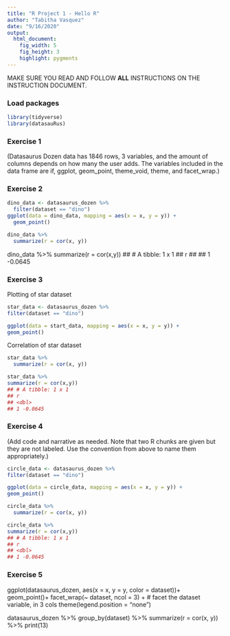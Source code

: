 ```yaml
---
title: "R Project 1 - Hello R"
author: "Tabitha Vasquez"
date: "9/16/2020"
output: 
  html_document: 
    fig_width: 5
    fig_height: 3
    highlight: pygments
---
```


MAKE SURE YOU READ AND FOLLOW **ALL** INSTRUCTIONS ON THE INSTRUCTION DOCUMENT. 

### Load packages

```r
library(tidyverse) 
library(datasauRus)
```


### Exercise 1

(Datasaurus Dozen data has 1846 rows, 3 variables, and the amount of columns depends on how many the user adds. The variables included in the data frame are if, ggplot, geom_point, theme_void, theme, and facet_wrap.)

### Exercise 2


```r
dino_data <- datasaurus_dozen %>%
  filter(dataset == "dino")
ggplot(data = dino_data, mapping = aes(x = x, y = y)) +
  geom_point()
```


```r
dino_data %>%
  summarize(r = cor(x, y))
```

dino_data %>%
summarize(r = cor(x,y))
## # A tibble: 1 x 1
## r
## <dbl>
## 1 -0.0645

### Exercise 3

Plotting of star dataset

```r
star_data <- datasaurus_dozen %>%
filter(dataset == "dino")

ggplot(data = start_data, mapping = aes(x = x, y = y)) +
geom_point()
```

Correlation of star dataset

```r
star_data %>%
  summarize(r = cor(x, y))

star_data %>%
summarize(r = cor(x,y))
## # A tibble: 1 x 1
## r
## <dbl>
## 1 -0.0645
```

### Exercise 4

(Add code and narrative as needed. Note that two R chunks are given but they are not labeled. Use the convention from above to name them appropriately.)

```r
circle_data <- datasaurus_dozen %>%
filter(dataset == "dino")

ggplot(data = circle_data, mapping = aes(x = x, y = y)) +
geom_point()
```
```r
circle_data %>%
  summarize(r = cor(x, y))

circle_data %>%
summarize(r = cor(x,y))
## # A tibble: 1 x 1
## r
## <dbl>
## 1 -0.0645
```


### Exercise 5
ggplot(datasaurus_dozen, aes(x = x, y = y, color = dataset))+
geom_point()+
facet_wrap(~ dataset, ncol = 3) + # facet the dataset variable, in 3 cols
theme(legend.position = "none")

datasaurus_dozen %>%
group_by(dataset) %>%
summarize(r = cor(x, y)) %>%
print(13)
